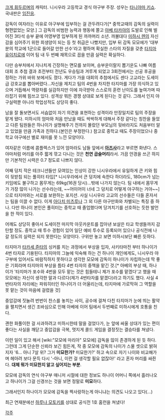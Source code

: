 [[크게 휘두르며]]의 캐릭터. 니시우라 고등학교 경식 야구부 주장. 성우는 [[타니야마 키쇼]]. 국내판은 [[임진응]].

감독이 여자라는 이유로 야구부에 입부하는 걸 관두려다가[* 중학교때의 감독의 실력이 형편없었는 모양.] 그 감독의 비범한 능력과 행동에 쫄고 [[아베 타카야]]의 도발로 인해 벌어진 3타석 승부 끝에 어영부영 입부하게 된 까까머리 소년. 까불대다 [[미하시 렌]]의 자신감을 심어주기 위한 희생양이 되는 등 첫 취급은 나빴지만, 입부 뒤 감독 모모에가 '대부분의 학교에 1군으로 들어갈 만한 선수'라고 평하며 확실한 스타의 자질을 갖춘 [[타지마 유이치로]]에 이어 팀 내 두 번째 재목으로 꼽을 만큼 실력은 확실하다.

다만 승부처에서 지나치게 긴장하는 면모를 보이며, 승부운이랄지 뽑기운도 나빠 여름 대회 조 추첨 결과 초전부터 전년도 우승팀과 겨루게 되었고 3회전에서는 선공 후공을 정하는 가위 바위 보에서도 졌다. 게다가 가을 대회의 추첨에서도 센다 고교라는 도세이급 강호교를 뽑아버렸다...자신을 제치고 팀의 4번을 차지한 타지마를 가장 의식하고 있으며 거듭해서 역량차를 실감하지만 이에 자극받아 스스로의 훈련 난이도를 높여가며 따라잡기 위해 힘쓰고 있다. 성격상 뭐든 경쟁 상대로 보게 된다는 것 같다. 그래서 인지 야구실력뿐 아니라 학업성적도 상당히 좋다.

남을 잘 돌보면서도 서슴없이 자기 의견을 표현하는 성격이라 만장일치로 팀의 주장을 맡게 됐다. 미하시의 엄마와 처음 만났을 때도 싹싹하게 대해서 주장 같다는 칭찬을 들었고 다른 팀원들은 하나이가 설명해주기 전까지 몰랐던 부모님의 뒷바라지도 처음부터 알고 있었을 만큼 가족과 친하다.(본인은 부정한다.) 참고로 중학교 때도 주장이었으나 중학교 야구에선 별로 재미를 못 느낀 모양이다. 

여자같은 이름에 콤플렉스가 있어 엄마라도 남들 앞에서 '''[[아즈사]]'''라고 부르면 화낸다. 스야마처럼 머리를 아주 짧게 깎고 다니는 것은 '''천연 곱슬머리'''라서. 가끔 안경을 쓰곤 하지만 기본적인 시력은 0.7 정도로 나쁘지 않다.

어째 덩치 작은 테크니션들만 모여있는 인상이 강한 니시우라에서 유일하게 큰 키와 힘이 뒷받침 되는 풀히터 타입[* 니시우라에서 큰 덩치에 속한다 하더라도, 180cm가 넘는 키임에도 불구하고 몸무게는 69kg(16권 당시)...밖에 나가지 않는다. 팀 내에서 몸무게가 가장 많이 나가는 선수라는데, ~~어이어이 너네 그 덩치로 어떻게 야구하는 거야~~]으로 타지마와는 서로를 보완하는 포지션. 사실 니시우라 고교의 선수들은 다들 혼자서는 팀을 이끌 수 없다. 이게 [[아다치 미츠루]]나 그 외 다른 야구만화와 차별되는 특징 중 하나. 다만 하나이 본인은 풀히터는 중학교 때 졸업했다며 당겨치기를 선호하는 듯한 발언을 한 적이 있다.

어깨도 상당히 좋아서 도세이전 마지막 아웃카운트를 잡아낸 보살은 타교 학생들까지 감탄할 정도. 중학교 때 투수 경험이 있어 일단 예비 투수로 등록되어 있으나 공식전에 나갈 정도의 실력은 되지 못한다는 모양이다. 구위만 놓고 보면 미하시보단 빠른 듯하다.

타지마가 [[타카세 쥰타]]의 싱커를 치는 과정에서 부상을 입자, 사키타마전 부터 하나이가 4번 타자로 기용된다. 타지마의 그늘에 익숙해 하는 건 하나이 개인에게도, 니시우라 야구부에 있어서도 바람직하지 못하다고 생각한 모모에 감독이 하나이가 자립하는데 딱 좋은 기회라며 타지마의 부상을 틈타 4번 타자의 중책을 맡긴 것.[* 아베의 부상 때, 하나이가 '타지마가 포수와 4번을 모두 맡는 것은 힘들테니 제가 포수를 맡겠다'고 했을 때 모모에는 자신이 생각한 말과 다르다(제가 4번타자를 맡겠다)라고 하기도 했다. 사실 4번타자의 자리에는 파워히터인 하나이가 더 어울리는데, 타지마에 가로막혀 그 역할을 못 맡는 것이 마음에 걸렸을 것]

중압감에 짓눌려 번번이 찬스를 놓치는 사이, 공수에 걸쳐 다친 타지마가 눈에 띄는 활약을 펼치면서 생긴 조바심으로 인해 아베에 이어 팀에서 두번째로 미하시에게 호통을 친다. 

괜한 화풀이한 걸 사과하려고 미하시한테 말을 걸었다가, 눈 앞에 싸울 상대가 있는 편이 좋다는 사실을 깨닫고 중압감을 극복, 멋지게 콜드 게임을 결정짓는 결승타를 쳐냈다.

이런 일이 있고 해서 [wiki:"모모에 마리아" 모모에] 감독을 많이 존경하게 된 듯 하다. 그런데 그게 단순한 신뢰라 보긴 힘든게, 작 중 모모에 감독의 나이가 스물 셋으로 밝혀지자 '6... 아니 7살 위? 그거 '''미묘한가?''' 미묘한가?' 하고 속으로 자기 나이와 비교해가며 헤아려 보다 문득 다시 '-아니, 이런 걸 생각할 필요 없잖아!' 라고 혼자 머리를 싸쥔다. '''대체 뭐가 미묘한지 알고 싶어지는 부분'''.

모모에 감독의 연식 야구부 매니저 시절에 대한 정보도 하나이 어머니 쪽에서 흘러나오고 하나이가 그걸 신경쓰는 것을 보면 정말로 '''미묘'''하다.

그래서인지 하나이가 모모에 감독을 짝사랑하는게 아니냐는 의견도 나오고 있다(…)

최근 연재분에선 [[하루나 모토키]]를 상대로 공식전 1호 홈런을 쳐냈다!

[[각주]]

